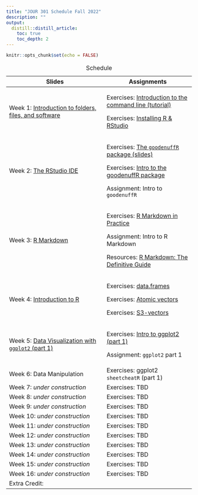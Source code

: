```yaml
---
title: "JOUR 301 Schedule Fall 2022"
description: ""
output:
  distill::distill_article:
    toc: true
    toc_depth: 2
---
```


```r
knitr::opts_chunk$set(echo = FALSE)
```

+--------------------------------------------------------------------------------------------------------------------------------------------+------------------------------------------------------------------------------------------------------------------------------+
| Slides                                                                                                                                     | Assignments                                                                                                                  |
+============================================================================================================================================+==============================================================================================================================+
| Week 1: [Introduction to folders, files, and software](https://mjfrigaard.github.io/FA22-JOUR301/slides/intro-to-files-directories.html#1) | Exercises: [Introduction to the command line (tutorial)](https://mjfrigaard.shinyapps.io/command-line/)                      |
|                                                                                                                                            |                                                                                                                              |
|                                                                                                                                            | Exercises: [Installing R & RStudio](https://mjfrigaard.github.io/FA22-JOUR301/exercises/install-r-rstudio.html)              |
+--------------------------------------------------------------------------------------------------------------------------------------------+------------------------------------------------------------------------------------------------------------------------------+
| Week 2: [The RStudio IDE](https://mjfrigaard.github.io/FA22-JOUR301/slides/rstudio-ide-intro.html)                                         | Exercises: [The `goodenuffR` package (slides)](https://mjfrigaard.github.io/FA22-JOUR301/exercises/intro-to-goodenuffR.html) |
|                                                                                                                                            |                                                                                                                              |
|                                                                                                                                            | Exercises: [Intro to the goodenuffR package](https://mjfrigaard.github.io/FA22-JOUR301/exercises/goodenuffR.html)            |
|                                                                                                                                            |                                                                                                                              |
|                                                                                                                                            | Assignment: Intro to `goodenuffR`                                                                                            |
+--------------------------------------------------------------------------------------------------------------------------------------------+------------------------------------------------------------------------------------------------------------------------------+
| Week 3: [R Markdown](https://mjfrigaard.github.io/FA22-JOUR301/slides/intro-to-rmarkdown.html)                                             | Exercises: [R Markdown in Practice](https://mjfrigaard.github.io/FA22-JOUR301/exercises/rmarkdown-in-practice.html)          |
|                                                                                                                                            |                                                                                                                              |
|                                                                                                                                            | Assignment: Intro to R Markdown                                                                                              |
|                                                                                                                                            |                                                                                                                              |
|                                                                                                                                            | Resources: [R Markdown: The Definitive Guide](https://bookdown.org/yihui/rmarkdown/)                                         |
+--------------------------------------------------------------------------------------------------------------------------------------------+------------------------------------------------------------------------------------------------------------------------------+
| Week 4: [Introduction to R](https://mjfrigaard.github.io/FA22-JOUR301/slides/intro-r-prog.html#1)                                          | Exercises: [data.frames](https://mjfrigaard.shinyapps.io/dataframes/)                                                        |
|                                                                                                                                            |                                                                                                                              |
|                                                                                                                                            | Exercises: [Atomic vectors](https://mjfrigaard.shinyapps.io/atomic-vectors/)                                                 |
|                                                                                                                                            |                                                                                                                              |
|                                                                                                                                            | Exercises: [S3-vectors](https://mjfrigaard.shinyapps.io/S3-vectors/)                                                         |
+--------------------------------------------------------------------------------------------------------------------------------------------+------------------------------------------------------------------------------------------------------------------------------+
| Week 5: [Data Visualization with `ggplot2` (part 1)](https://mjfrigaard.github.io/FA22-JOUR301/slides/ggp2-part-01.html)                   | Exercises: [Intro to ggplot2 (part 1)](https://mjfrigaard.github.io/FA22-JOUR301/exercises/intro-to-ggplot2.html)            |
|                                                                                                                                            |                                                                                                                              |
|                                                                                                                                            | Assignment: `ggplot2` part 1                                                                                                 |
+--------------------------------------------------------------------------------------------------------------------------------------------+------------------------------------------------------------------------------------------------------------------------------+
| Week 6: Data Manipulation                                                                                                                  | Exercises: ggplot2 `sheetcheatR` (part 1)                                                                                    |
+--------------------------------------------------------------------------------------------------------------------------------------------+------------------------------------------------------------------------------------------------------------------------------+
| Week 7: *under construction*                                                                                                               | Exercises: TBD                                                                                                               |
+--------------------------------------------------------------------------------------------------------------------------------------------+------------------------------------------------------------------------------------------------------------------------------+
| Week 8: *under construction*                                                                                                               | Exercises: TBD                                                                                                               |
+--------------------------------------------------------------------------------------------------------------------------------------------+------------------------------------------------------------------------------------------------------------------------------+
| Week 9: *under construction*                                                                                                               | Exercises: TBD                                                                                                               |
+--------------------------------------------------------------------------------------------------------------------------------------------+------------------------------------------------------------------------------------------------------------------------------+
| Week 10: *under construction*                                                                                                              | Exercises: TBD                                                                                                               |
+--------------------------------------------------------------------------------------------------------------------------------------------+------------------------------------------------------------------------------------------------------------------------------+
| Week 11: *under construction*                                                                                                              | Exercises: TBD                                                                                                               |
+--------------------------------------------------------------------------------------------------------------------------------------------+------------------------------------------------------------------------------------------------------------------------------+
| Week 12: *under construction*                                                                                                              | Exercises: TBD                                                                                                               |
+--------------------------------------------------------------------------------------------------------------------------------------------+------------------------------------------------------------------------------------------------------------------------------+
| Week 13: *under construction*                                                                                                              | Exercises: TBD                                                                                                               |
+--------------------------------------------------------------------------------------------------------------------------------------------+------------------------------------------------------------------------------------------------------------------------------+
| Week 14: *under construction*                                                                                                              | Exercises: TBD                                                                                                               |
+--------------------------------------------------------------------------------------------------------------------------------------------+------------------------------------------------------------------------------------------------------------------------------+
| Week 15: *under construction*                                                                                                              | Exercises: TBD                                                                                                               |
+--------------------------------------------------------------------------------------------------------------------------------------------+------------------------------------------------------------------------------------------------------------------------------+
| Week 16: *under construction*                                                                                                              | Exercises: TBD                                                                                                               |
+--------------------------------------------------------------------------------------------------------------------------------------------+------------------------------------------------------------------------------------------------------------------------------+
| Extra Credit:                                                                                                                              |                                                                                                                              |
+--------------------------------------------------------------------------------------------------------------------------------------------+------------------------------------------------------------------------------------------------------------------------------+

: Schedule
